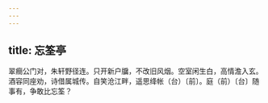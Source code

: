 ```yaml
---
---
---
```

title: 忘筌亭
---



翠癎公门对，朱轩野径连。只开新户牖，不改旧风烟。空室闲生白，高情澹入玄。酒容同座劝，诗借属城传。自笑沧江畔，遥思绛帐（台）〔前〕。庭（前）〔台〕随事有，争敢比忘筌？